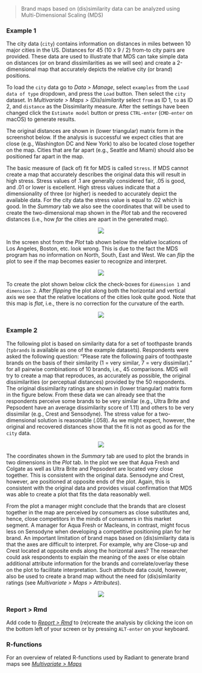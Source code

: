 > Brand maps based on (dis)similarity data can be analyzed using Multi-Dimensional Scaling (MDS)

### Example 1

The city data (`city`) contains information on distances in miles between 10 major cities in the US. Distances for 45 (10 x 9 / 2) from-to city pairs are provided. These data are used to illustrate that MDS can take simple data on distances (or on brand dissimilarities as we will see) and create a 2-dimensional map that accurately depicts the relative city (or brand) positions.

To load the `city` data go to _Data > Manage_, select `examples` from the `Load data of type` dropdown, and press the `Load` button. Then select the `city` dataset. In _Multivariate > Maps > (Dis)similarity_ select `from` as ID 1, `to` as ID 2, and `distance` as the Dissimilarity measure. After the settings have been changed click the `Estimate model` button or press `CTRL-enter` (`CMD-enter` on macOS) to generate results.

The original distances are shown in (lower triangular) matrix form in the screenshot below. If the analysis is successful we expect cities that are close (e.g., Washington DC and New York) to also be located close together on the map. Cities that are far apart (e.g., Seattle and Miami) should also be positioned far apart in the map.

The basic measure of (lack of) fit for MDS is called `Stress`. If MDS cannot create a map that accurately describes the original data this will result in high stress. Stress values of .1 are generally considered fair, .05 is good, and .01 or lower is excellent. High stress values indicate that a dimensionality of three (or higher) is needed to accurately depict the available data. For the city data the stress value is equal to .02 which is good. In the _Summary_ tab we also see the coordinates that will be used to create the two-dimensional map shown in the _Plot_ tab and the recovered distances (i.e., how _far_ the cities are apart in the generated map).

<p align="center"><img src="https://radiant-rstats.github.io/docs/multivariate/figures_multivariate//mds_summary.png"></p>

In the screen shot from the _Plot_ tab shown below the relative locations of Los Angeles, Boston, etc. look wrong. This is due to the fact the MDS program has no information on North, South, East and West. We can _flip_ the plot to see if the map becomes easier to recognize and interpret.

<p align="center"><img src="https://radiant-rstats.github.io/docs/multivariate/figures_multivariate//mds_plot.png"></p>

To create the plot shown below click the check-boxes for `dimension 1` and `dimension 2`. After _flipping_ the plot along both the horizontal and vertical axis we see that the relative locations of the cities look quite good. Note that this map is _flat_, i.e., there is no correction for the curvature of the earth.

<p align="center"><img src="https://radiant-rstats.github.io/docs/multivariate/figures_multivariate//mds_plot_flip.png"></p>

### Example 2

The following plot is based on similarity data for a set of toothpaste brands (`tpbrands` is available as one of the example datasets). Respondents were asked the following question: "Please rate the following pairs of toothpaste brands on the basis of their similarity (1 = very similar, 7 = very dissimilar)." for all pairwise combinations of 10 brands, i.e., 45 comparisons. MDS will try to create a map that reproduces, as accurately as possible, the original dissimilarities (or perceptual distances) provided by the 50 respondents. The original dissimilarity ratings are shown in (lower triangular) matrix form in the figure below. From these data we can already see that the respondents perceive some brands to be very similar (e.g., Ultra Brite and Pepsodent have an average dissimilarity score of 1.11) and others to be very dissimilar (e.g., Crest and Sensodyne). The stress value for a two-dimensional solution is reasonable (.058). As we might expect, however, the original and recovered distances show that the fit is not as good as for the `city` data.

<p align="center"><img src="https://radiant-rstats.github.io/docs/multivariate/figures_multivariate//mds_summary_tpbrands.png"></p>

The coordinates shown in the _Summary_ tab are used to plot the brands in two dimensions in the _Plot_ tab. In the plot we see that Aqua Fresh and Colgate as well as Ultra Brite and Pepsodent are located very close together. This is consistent with the original data. Sensodyne and Crest, however, are positioned at opposite ends of the plot. Again, this is consistent with the original data and provides visual confirmation that MDS was able to create a plot that fits the data reasonably well.

From the plot a manager might conclude that the brands that are closest together in the map are perceived by consumers as close substitutes and, hence, close competitors in the minds of consumers in this market segment. A manager for Aqua Fresh or Macleans, in contrast, might focus less on Sensodyne when developing a competitive positioning plan for her brand. An important limitation of brand maps based on (dis)similarity data is that the axes are difficult to interpret. For example, why are Close-up and Crest located at opposite ends along the horizontal axes? The researcher could ask respondents to explain the meaning of the axes or else obtain additional attribute information for the brands and correlate/overlay these on the plot to facilitate interpretation. Such attribute data could, however, also be used to create a brand map without the need for (dis)similarity ratings (see _Multivariate > Maps > Attributes_).

<p align="center"><img src="https://radiant-rstats.github.io/docs/multivariate/figures_multivariate//mds_plot_tpbrands.png"></p>

### Report > Rmd

Add code to <a href="https://radiant-rstats.github.io/docs/data/report.html" target="_blank">_Report > Rmd_</a> to (re)create the analysis by clicking the <i title="report results" class="fa fa-edit"></i> icon on the bottom left of your screen or by pressing `ALT-enter` on your keyboard. 


### R-functions

For an overview of related R-functions used by Radiant to generate brand maps see <a href = "https://radiant-rstats.github.io/radiant.multivariate/reference/index.html#section-multivariate-maps" target="_blank">_Multivariate > Maps_</a>
